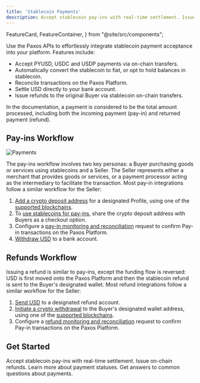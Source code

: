 ```yaml
---
title: 'Stablecoin Payments'
description: Accept stablecoin pay-ins with real-time settlement. Issue on-chain refunds.
---
```

  FeatureCard,
  FeatureContainer,
} from "@site/src/components";

[supported-assets]: /payments/faq#supported-assets
[crypto-deposit-address]: payments/quickstart.mdx#pay-in-add-deposit-address
[reconcile]: payments/quickstart.mdx#pay-in-monitor-reconcile
[disseminate]: payments/quickstart.mdx#receive-payment
[refund-reconcile]: payments/quickstart.mdx#refund-monitor-reconcile
[initiate-withdrawal]: /payments/quickstart#refund-initiate
[send-usd]: /payments/quickstart#refund-fund-account
[withdraw USD]: /payments/quickstart#pay-in-withdraw-fiat

Use the Paxos APIs to effortlessly integrate stablecoin payment acceptance into your platform.
Features include:

- Accept PYUSD, USDC and USDP payments via on-chain transfers.
- Automatically convert the stablecoin to fiat, or opt to hold balances in stablecoin.
- Reconcile transactions on the Paxos Platform.
- Settle USD directly to your bank account.
- Issue refunds to the original Buyer via stablecoin on-chain transfers.

<Tip>

In the documentation, a payment is considered to be the total amount processed, including both the incoming payment (pay-in) and returned payment (refund).

</Tip>

## Pay-ins Workflow

![Payments](/images/payments.png)

The pay-ins workflow involves two key personas: a Buyer purchasing goods or services using stablecoins and a Seller. 
The Seller represents either a merchant that provides goods or services, or a payment processor acting as the intermediary to facilitate the transaction.
Most pay-in integrations follow a similar workflow for the Seller:

1. [Add a crypto deposit address][crypto-deposit-address] for a designated Profile, using one of the [supported blockchains][supported-assets].
1. To [use stablecoins for pay-ins][disseminate], share the crypto deposit address with Buyers as a checkout option.<PaymentsConnectorTip />
1. Configure a [pay-in monitoring and reconciliation][reconcile] request to confirm Pay-in transactions on the Paxos Platform.
1. [Withdraw USD] to a bank account.
## Refunds Workflow

Issuing a refund is similar to pay-ins, except the funding flow is reversed: USD is first moved onto the Paxos Platform and then the stablecoin refund is sent to the Buyer's designated wallet.
Most refund integrations follow a similar workflow for the Seller:

1. [Send USD][send-usd] to a designated refund account.
1. [Initiate a crypto withdrawal][initiate-withdrawal] to the Buyer's designated wallet address, using one of the [supported blockchains][supported-assets].
1. Configure a [refund monitoring and reconciliation][refund-reconcile] request to confirm Pay-in transactions on the Paxos Platform.
## Get Started

<CardGroup cols={2}>
  <Card title="Quickstart" href="/payments/quickstart">
    Accept stablecoin pay-ins with real-time settlement. Issue on-chain refunds.
  </Card>
  <Card title="Payments Statuses" href="/payments/status">
    Learn more about payment statuses.
  </Card>
  <Card title="Payments FAQ" href="/payments/faq">
    Get answers to common questions about payments.
  </Card>
</CardGroup>
